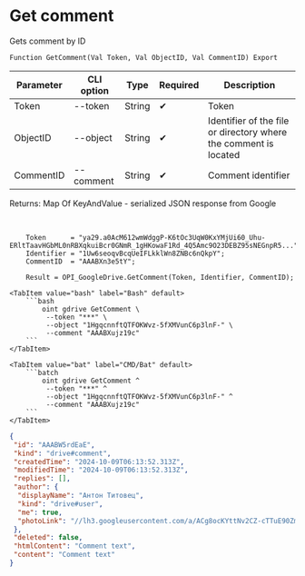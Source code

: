 ﻿---
sidebar_position: 2
---


# Get comment
 Gets comment by ID



`Function GetComment(Val Token, Val ObjectID, Val CommentID) Export`

  | Parameter | CLI option | Type | Required | Description |
  |-|-|-|-|-|
  | Token | --token | String | &#x2714; | Token |
  | ObjectID | --object | String | &#x2714; | Identifier of the file or directory where the comment is located |
  | CommentID | --comment | String | &#x2714; | Comment identifier |

  
  Returns:  Map Of KeyAndValue - serialized JSON response from Google

<br/>




```bsl title="1C:Enterprise/OneScript code example"
    Token      = "ya29.a0AcM612wmWdggP-K6tOc3UqW0KxYMjUi60_Uhu-ERltTaavHGbML0nRBXqkuiBcr0GNmR_1gHKowaF1Rd_4Q5Amc9O23DEBZ95sNEGnpR5...";
    Identifier = "1Uw6seoqvBcqUeIFLkklWn8ZNBc6nQkpY";
    CommentID  = "AAABXn3e5tY";

    Result = OPI_GoogleDrive.GetComment(Token, Identifier, CommentID);
```
 

 <Tabs>
  
    <TabItem value="bash" label="Bash" default>
        ```bash
            oint gdrive GetComment \
             --token "***" \
             --object "1HgqcnnftQTFOKWvz-5fXMVunC6p3lnF-" \
             --comment "AAABXujz19c"
        ```
    </TabItem>
  
    <TabItem value="bat" label="CMD/Bat" default>
        ```batch
            oint gdrive GetComment ^
             --token "***" ^
             --object "1HgqcnnftQTFOKWvz-5fXMVunC6p3lnF-" ^
             --comment "AAABXujz19c"
        ```
    </TabItem>
</Tabs>


```json title="Result"
{
 "id": "AAABW5rdEaE",
 "kind": "drive#comment",
 "createdTime": "2024-10-09T06:13:52.313Z",
 "modifiedTime": "2024-10-09T06:13:52.313Z",
 "replies": [],
 "author": {
  "displayName": "Антон Титовец",
  "kind": "drive#user",
  "me": true,
  "photoLink": "//lh3.googleusercontent.com/a/ACg8ocKYttNv2CZ-cTTuE90Zmht_PwnGc0YnjM1IUllXsTVORfZFVPU=s50-c-k-no"
 },
 "deleted": false,
 "htmlContent": "Comment text",
 "content": "Comment text"
}
```
